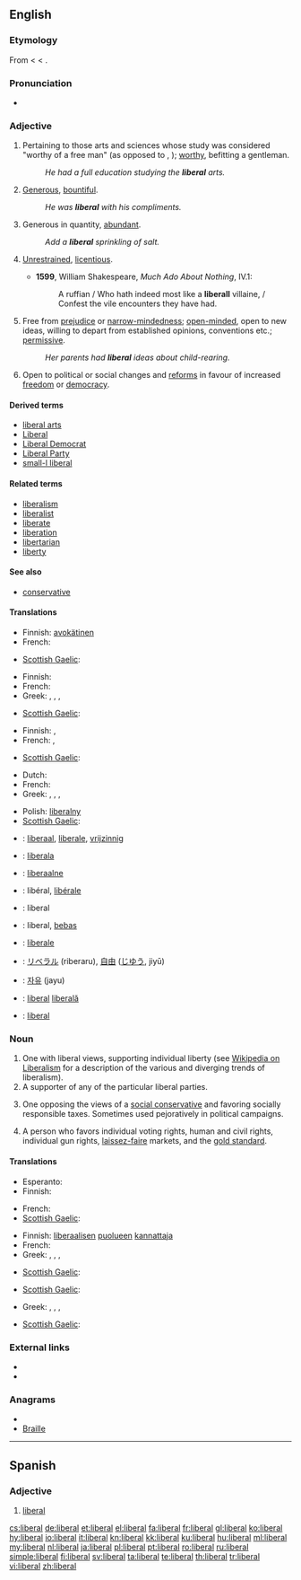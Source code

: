 {{also|Liberal}}
==English==

===Etymology===
From {{etyl|fro}} {{term|liberal|lang=fro}} < {{etyl|la}} {{term|liberalis||befitting a freeman}} < {{term|liber||free}}.

===Pronunciation===
* {{audio|en-us-liberal.ogg|Audio (US)}}

===Adjective===
{{en-adj}}

# {{context|now|_|rare|_|except in phrases}} Pertaining to those arts and sciences whose study was considered "worthy of a free man" (as opposed to {{term|servile}}, {{term|mechanical}}); [[worthy]], befitting a gentleman.
#: ''He had a full education studying the '''liberal''' arts.''
# [[generous|Generous]], [[bountiful]].
#: ''He was '''liberal''' with his compliments.''
# Generous in quantity, [[abundant]].
#: ''Add a '''liberal''' sprinkling of salt.''
# {{obsolete}} [[unrestrained|Unrestrained]], [[licentious]].
#* '''1599''', William Shakespeare, ''Much Ado About Nothing'', IV.1:
#*: A ruffian / Who hath indeed most like a '''liberall''' villaine, / Confest the vile encounters they have had.
# Free from [[prejudice]] or [[narrow-mindedness]]; [[open-minded]], open to new ideas, willing to depart from established opinions, conventions etc.; [[permissive]].
#: ''Her parents had '''liberal''' ideas about child-rearing.''
# {{politics}} Open to political or social changes and [[reforms]] in favour of increased [[freedom]] or [[democracy]].

====Derived terms====
* [[liberal arts]]
* [[Liberal]]
* [[Liberal Democrat]]
* [[Liberal Party]]
* [[small-l liberal]]

====Related terms====
* [[liberalism]]
* [[liberalist]]
* [[liberate]]
* [[liberation]]
* [[libertarian]]
* [[liberty]]

====See also====
* [[conservative]]

====Translations====
{{trans-top|generous in quantity}}
* Finnish: [[avokätinen]]
* French: {{t+|fr|généreux|m}}
{{trans-mid}}
* [[Scottish Gaelic]]: {{t-|gd|pailt-làmhach|xs=Scottish Gaelic}}
{{trans-bottom}}

{{trans-top|political description, following liberalism, sometimes used without regard to true meaning, as a pejorative}}
* Finnish: {{t+|fi|liberaali}}
* French: {{t+|fr|libéral|m}}
* Greek: {{t|el|φιλελεύθερος|m|tr=phileléuceros}},  {{t|el|φιλελεύθερη|f|tr=phileléuceri}},  {{t|el|φιλελεύθερο|n|tr=phileléucero}},  {{t|el|φιλελεύθεροι|p|tr=phileléuceroi}}
{{trans-mid}}
* [[Scottish Gaelic]]: {{t-|gd|libearalach|xs=Scottish Gaelic}}
{{trans-bottom}}

{{trans-top|open-minded, favoring social freedom; permissive}}
* Finnish: {{t-|fi|liberaalinen}}, {{t-|fi|vapaamielinen}}
* French: {{t+|fr|large|m|f}},  {{t+|fr|libre|m|f}}
{{trans-mid}}
* [[Scottish Gaelic]]: {{t-|gd|libearalach|xs=Scottish Gaelic}}
{{trans-bottom}}

{{trans-top|politically liberal}}
* Dutch: {{t|nl|libertaire|m|f}}
* French: {{t|fr|de gauche}}
* Greek: {{t|el|φιλελευθεροκεντρώος|m|tr=phileleucerokentrŵos}},  {{t|el|φιλελευθεροκεντρώα|f|tr=phileleucerokentrŵa}},  {{t|el|φιλελευθεροκεντρώο|n|tr=phileleucerokentrŵo}},  {{t|el|φιλελευθεροκεντρώοι|p|tr=phileleucerokentrŵoi}}
{{trans-mid}}
* Polish: [[liberalny]] {{m}}
* [[Scottish Gaelic]]: {{t-|gd|libearalach|xs=Scottish Gaelic}}
{{trans-bottom}}

{{checktrans-top}}
* {{ttbc|Dutch}}: [[liberaal]], [[liberale]], [[vrijzinnig]]
* {{ttbc|Esperanto}}: [[liberala]]
* {{ttbc|Estonian}}: [[liberaalne]]
* {{ttbc|French}}: libéral, [[libérale]]
* {{ttbc|German}}: liberal
* {{ttbc|Indonesian}}: liberal, [[bebas]]
* {{ttbc|Italian}}: [[liberale]]
{{trans-mid}}
* {{ttbc|Japanese}}: [[リベラル]] (riberaru), [[自由]] ([[じゆう]], jiyū)
* {{ttbc|Korean}}: [[자유]] (jayu)
* {{ttbc|Romanian}}: [[liberal]] {{m}} [[liberală]] {{f}}
* {{ttbc|Spanish}}: [[liberal#Spanish|liberal]]
{{trans-bottom}}

===Noun===
{{en-noun}}

# One with liberal views, supporting individual liberty (see [[w:liberalism|Wikipedia on Liberalism]] for a description of the various and diverging trends of liberalism).
# A supporter of any of the particular liberal parties.
# {{US}} One opposing the views of a [[social conservative]] and favoring socially responsible taxes.  Sometimes used pejoratively in political campaigns.
# {{italbrac|US|Also 'classical liberal', akin to [[libertarian]]}} A person who favors individual voting rights, human and civil rights, individual gun rights, [[laissez-faire]] markets, and the [[gold standard]].

====Translations====
{{trans-top|One with liberal views, supporting individual liberty}}
* Esperanto: {{t-|eo|liberulo|xs=Esperanto}}
* Finnish: {{t+|fi|liberaali}}
{{trans-mid}}
* French: {{t+|fr|libéral|m}}
* [[Scottish Gaelic]]: {{t-|gd|libearalach|m|xs=Scottish Gaelic}}
{{trans-bottom}}

{{trans-top|supporter of any of the particular liberal parties}}
* Finnish: [[liberaalinen|liberaalisen]] [[puolue|puolueen]] [[kannattaja]]
* French: {{t+|fr|libéral}}
* Greek: {{t|el|Φιλελεύθερος|m|tr=Phileléuceros}},  {{t|el|Φιλελεύθερη|f|tr=Phileléceri}},  {{t|el|Φιλελεύθερο|n|tr=Phileléucero}},  {{t|el|Φιλελεύθεροι|p|tr=Phileléuceroi}}
{{trans-mid}}
* [[Scottish Gaelic]]: {{t-|gd|libearalach|m|xs=Scottish Gaelic}}
{{trans-bottom}}

{{trans-top|one opposing the views of a social conservative and favoring socially responsible taxes}}
* [[Scottish Gaelic]]: {{t-|gd|libearalach|m|xs=Scottish Gaelic}}
{{trans-mid}}
{{trans-bottom}}

{{trans-top|person who favors individual voting rights, human and civil rights, individual gun-rights, laissez-faire markets, and the gold standard}}
* Greek: {{t|el|φιλελεύθερος|m|tr=phileléuceros}},  {{t|el|φιλελεύθερη|f|tr=phileléuceri}},  {{t|el|φιλελεύθερο|n|tr=phileléucero}},  {{t|el|φιλελεύθεροι|p|tr=phileléuceroi}}
{{trans-mid}}
* [[Scottish Gaelic]]: {{t-|gd|libearalach|m|xs=Scottish Gaelic}}
{{trans-bottom}}

===External links===
* {{R:Webster 1913}}
* {{R:Century 1911}}

===Anagrams===
* {{alphagram|abeillr}}
* [[Braille#English|Braille]]

----

==Spanish==

===Adjective===
{{es-adj|pl=liberales}}

# [[#English|liberal]]

[[cs:liberal]]
[[de:liberal]]
[[et:liberal]]
[[el:liberal]]
[[fa:liberal]]
[[fr:liberal]]
[[gl:liberal]]
[[ko:liberal]]
[[hy:liberal]]
[[io:liberal]]
[[it:liberal]]
[[kn:liberal]]
[[kk:liberal]]
[[ku:liberal]]
[[hu:liberal]]
[[ml:liberal]]
[[my:liberal]]
[[nl:liberal]]
[[ja:liberal]]
[[pl:liberal]]
[[pt:liberal]]
[[ro:liberal]]
[[ru:liberal]]
[[simple:liberal]]
[[fi:liberal]]
[[sv:liberal]]
[[ta:liberal]]
[[te:liberal]]
[[th:liberal]]
[[tr:liberal]]
[[vi:liberal]]
[[zh:liberal]]